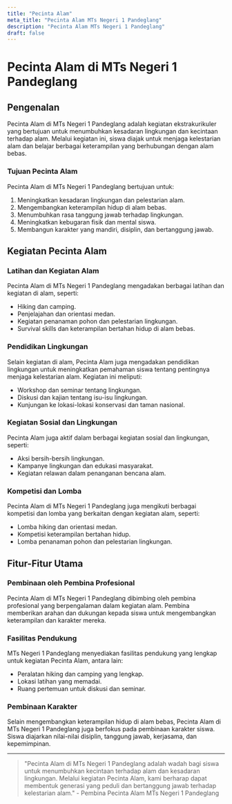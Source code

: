 ```yaml
---
title: "Pecinta Alam"
meta_title: "Pecinta Alam MTs Negeri 1 Pandeglang"
description: "Pecinta Alam MTs Negeri 1 Pandeglang"
draft: false
---
```


# Pecinta Alam di MTs Negeri 1 Pandeglang

## Pengenalan

Pecinta Alam di MTs Negeri 1 Pandeglang adalah kegiatan ekstrakurikuler yang bertujuan untuk menumbuhkan kesadaran lingkungan dan kecintaan terhadap alam. Melalui kegiatan ini, siswa diajak untuk menjaga kelestarian alam dan belajar berbagai keterampilan yang berhubungan dengan alam bebas.

### Tujuan Pecinta Alam

Pecinta Alam di MTs Negeri 1 Pandeglang bertujuan untuk:
1. Meningkatkan kesadaran lingkungan dan pelestarian alam.
2. Mengembangkan keterampilan hidup di alam bebas.
3. Menumbuhkan rasa tanggung jawab terhadap lingkungan.
4. Meningkatkan kebugaran fisik dan mental siswa.
5. Membangun karakter yang mandiri, disiplin, dan bertanggung jawab.

## Kegiatan Pecinta Alam

### Latihan dan Kegiatan Alam

Pecinta Alam di MTs Negeri 1 Pandeglang mengadakan berbagai latihan dan kegiatan di alam, seperti:
- Hiking dan camping.
- Penjelajahan dan orientasi medan.
- Kegiatan penanaman pohon dan pelestarian lingkungan.
- Survival skills dan keterampilan bertahan hidup di alam bebas.

### Pendidikan Lingkungan

Selain kegiatan di alam, Pecinta Alam juga mengadakan pendidikan lingkungan untuk meningkatkan pemahaman siswa tentang pentingnya menjaga kelestarian alam. Kegiatan ini meliputi:
- Workshop dan seminar tentang lingkungan.
- Diskusi dan kajian tentang isu-isu lingkungan.
- Kunjungan ke lokasi-lokasi konservasi dan taman nasional.

### Kegiatan Sosial dan Lingkungan

Pecinta Alam juga aktif dalam berbagai kegiatan sosial dan lingkungan, seperti:
- Aksi bersih-bersih lingkungan.
- Kampanye lingkungan dan edukasi masyarakat.
- Kegiatan relawan dalam penanganan bencana alam.

### Kompetisi dan Lomba

Pecinta Alam di MTs Negeri 1 Pandeglang juga mengikuti berbagai kompetisi dan lomba yang berkaitan dengan kegiatan alam, seperti:
- Lomba hiking dan orientasi medan.
- Kompetisi keterampilan bertahan hidup.
- Lomba penanaman pohon dan pelestarian lingkungan.

## Fitur-Fitur Utama

### Pembinaan oleh Pembina Profesional

Pecinta Alam di MTs Negeri 1 Pandeglang dibimbing oleh pembina profesional yang berpengalaman dalam kegiatan alam. Pembina memberikan arahan dan dukungan kepada siswa untuk mengembangkan keterampilan dan karakter mereka.

### Fasilitas Pendukung

MTs Negeri 1 Pandeglang menyediakan fasilitas pendukung yang lengkap untuk kegiatan Pecinta Alam, antara lain:
- Peralatan hiking dan camping yang lengkap.
- Lokasi latihan yang memadai.
- Ruang pertemuan untuk diskusi dan seminar.

### Pembinaan Karakter

Selain mengembangkan keterampilan hidup di alam bebas, Pecinta Alam di MTs Negeri 1 Pandeglang juga berfokus pada pembinaan karakter siswa. Siswa diajarkan nilai-nilai disiplin, tanggung jawab, kerjasama, dan kepemimpinan.

---

> "Pecinta Alam di MTs Negeri 1 Pandeglang adalah wadah bagi siswa untuk menumbuhkan kecintaan terhadap alam dan kesadaran lingkungan. Melalui kegiatan Pecinta Alam, kami berharap dapat membentuk generasi yang peduli dan bertanggung jawab terhadap kelestarian alam." - Pembina Pecinta Alam MTs Negeri 1 Pandeglang